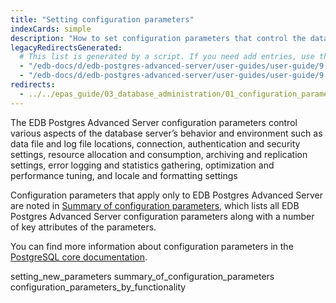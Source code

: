 ```yaml
---
title: "Setting configuration parameters"
indexCards: simple
description: "How to set configuration parameters that control the database server’s behavior and environment"
legacyRedirectsGenerated:
  # This list is generated by a script. If you need add entries, use the `legacyRedirects` key.
  - "/edb-docs/d/edb-postgres-advanced-server/user-guides/user-guide/9.6/EDB_Postgres_Advanced_Server_Guide.1.08.html"
  - "/edb-docs/d/edb-postgres-advanced-server/user-guides/user-guide/9.5/EDB_Postgres_Enterprise_Guide.1.008.html"
redirects:
  - ../../epas_guide/03_database_administration/01_configuration_parameters #generated for docs/epas/reorg-role-use-case-mode
---
```


<div id="configuration_parameters" class="registered_link"></div>

The EDB Postgres Advanced Server configuration parameters control various aspects of the database server’s behavior and environment such as data file and log file locations, connection, authentication and security settings, resource allocation and consumption, archiving and replication settings, error logging and statistics gathering, optimization and performance tuning, and locale and formatting settings

Configuration parameters that apply only to EDB Postgres Advanced Server are noted in [Summary of configuration parameters](/epas/latest/reference/database_administrator_reference/02_summary_of_configuration_parameters/), which lists all EDB Postgres Advanced Server configuration parameters along with a number of key attributes of the parameters.

You can find more information about configuration parameters in the [PostgreSQL core documentation](https://www.postgresql.org/docs/current/static/runtime-config.html).

<div class="toctree" maxdepth="3">

setting_new_parameters summary_of_configuration_parameters configuration_parameters_by_functionality

</div>
